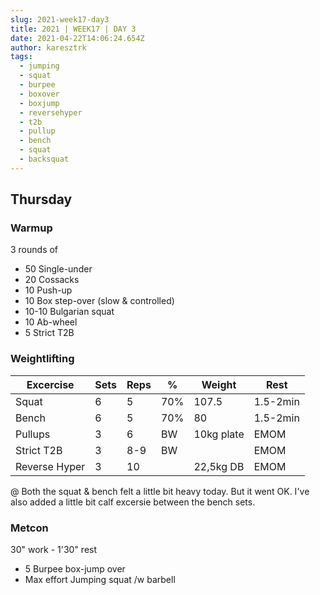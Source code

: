 ```yaml
---
slug: 2021-week17-day3
title: 2021 | WEEK17 | DAY 3
date: 2021-04-22T14:06:24.654Z
author: karesztrk
tags:
  - jumping
  - squat
  - burpee
  - boxover
  - boxjump
  - reversehyper
  - t2b
  - pullup
  - bench
  - squat
  - backsquat
---
```

## Thursday

### Warmup

3 rounds of

* 50 Single-under
* 20 Cossacks
* 10 Push-up
* 10 Box step-over (slow & controlled)
* 10-10 Bulgarian squat
* 10 Ab-wheel
* 5 Strict T2B

### Weightlifting

| Excercise     | Sets | Reps | %   | Weight     | Rest     |
| ------------- | ---- | ---- | --- | ---------- | -------- |
| Squat         | 6    | 5    | 70% | 107.5      | 1.5-2min |
| Bench         | 6    | 5    | 70% | 80         | 1.5-2min |
| Pullups       | 3    | 6    | BW  | 10kg plate | EMOM     |
| Strict T2B    | 3    | 8-9  | BW  |            | EMOM     |
| Reverse Hyper | 3    | 10   |     | 22,5kg DB  | EMOM     |

@ Both the squat & bench felt a little bit heavy today. But it went OK. I've also added a little bit calf excersie between the bench sets.

### Metcon

30" work - 1'30" rest

* 5 Burpee box-jump over
* Max effort Jumping squat /w barbell